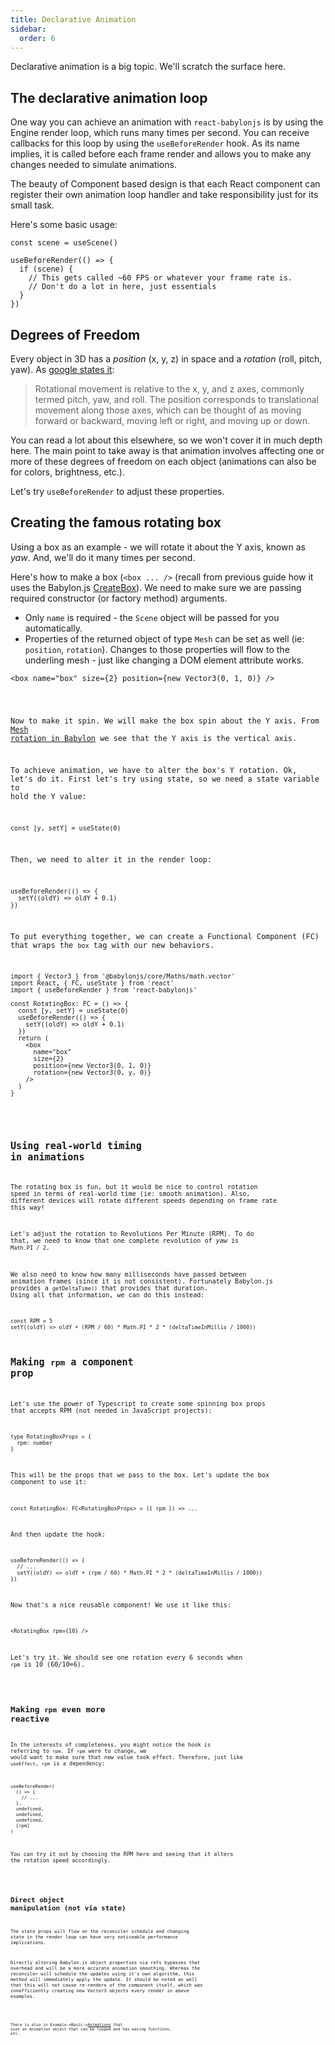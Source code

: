 ```yaml
---
title: Declarative Animation
sidebar:
  order: 6
---
```


Declarative animation is a big topic. We'll scratch the surface here.

## The declarative animation loop

One way you can achieve an animation with `react-babylonjs` is by using the
Engine render loop, which runs many times per second. You can receive callbacks
for this loop by using the `useBeforeRender` hook. As its name implies, it is
called before each frame render and allows you to make any changes needed to
simulate animations.

The beauty of Component based design is that each React component can register
their own animation loop handler and take responsibility just for its small
task.

Here's some basic usage:

```tsx
const scene = useScene()

useBeforeRender(() => {
  if (scene) {
    // This gets called ~60 FPS or whatever your frame rate is.
    // Don't do a lot in here, just essentials
  }
})
```

## Degrees of Freedom

Every object in 3D has a _position_ (x, y, z) in space and a _rotation_ (roll,
pitch, yaw). As
[google states it](https://developers.google.com/vr/discover/degrees-of-freedom):

> Rotational movement is relative to the x, y, and z axes, commonly termed
> pitch, yaw, and roll. The position corresponds to translational movement along
> those axes, which can be thought of as moving forward or backward, moving left
> or right, and moving up or down.

You can read a lot about this elsewhere, so we won't cover it in much depth
here. The main point to take away is that animation involves affecting one or
more of these degrees of freedom on each object (animations can also be for
colors, brightness, etc.).

Let's try `useBeforeRender` to adjust these properties.

## Creating the famous rotating box

Using a box as an example - we will rotate it about the Y axis, known as _yaw_.
And, we'll do it many times per second.

Here's how to make a box (`<box ... />` (recall from previous guide how it uses
the Babylon.js
[CreateBox](https://doc.babylonjs.com/typedoc/modules/BABYLON#CreateBox-2)). We
need to make sure we are passing required constructor (or factory method)
arguments.

- Only `name` is required - the `Scene` object will be passed for you
  automatically.
- Properties of the returned object of type `Mesh` can be set as well (ie:
  `position`, `rotation`). Changes to those properties will flow to the
  underling mesh - just like changing a DOM element attribute works.

```tsx
<box name="box" size={2} position={new Vector3(0, 1, 0)} />
```

<code src="./snippets/LoneBox.tsx" />

Now to make it spin. We will make the box spin about the Y axis. From
[Mesh rotation in Babylon](https://doc.babylonjs.com/divingDeeper/mesh/transforms/center_origin/rotation)
we see that the Y axis is the vertical axis.

To achieve animation, we have to alter the box's Y rotation. Ok, let's do it.
First let's try using state, so we need a state variable to hold the Y value:

```tsx
const [y, setY] = useState(0)
```

Then, we need to alter it in the render loop:

```tsx
useBeforeRender(() => {
  setY((oldY) => oldY + 0.1)
})
```

To put everything together, we can create a Functional Component (FC) that wraps
the `box` tag with our new behaviors.

```tsx
import { Vector3 } from '@babylonjs/core/Maths/math.vector'
import React, { FC, useState } from 'react'
import { useBeforeRender } from 'react-babylonjs'

const RotatingBox: FC = () => {
  const [y, setY] = useState(0)
  useBeforeRender(() => {
    setY((oldY) => oldY + 0.1)
  })
  return (
    <box
      name="box"
      size={2}
      position={new Vector3(0, 1, 0)}
      rotation={new Vector3(0, y, 0)}
    />
  )
}
```

<code src="./snippets/RotatingBox.tsx" />

## Using real-world timing in animations

The rotating box is fun, but it would be nice to control rotation speed in terms
of real-world time (ie: smooth animation). Also, different devices will rotate
different speeds depending on frame rate this way!

Let's adjust the rotation to Revolutions Per Minute (RPM). To do that, we need
to know that one complete revolution of _yaw_ is `Math.PI / 2`.

We also need to know how many milliseconds have passed between animation frames
(since it is not consistent). Fortunately Babylon.js provides a `getDeltaTime()`
that provides that duration. Using all that information, we can do this instead:

```tsx
const RPM = 5
setY((oldY) => oldY + (RPM / 60) * Math.PI * 2 * (deltaTimeInMillis / 1000))
```

## Making `rpm` a component prop

Let's use the power of Typescript to create some spinning box props that accepts
RPM (not needed in JavaScript projects):

```tsx
type RotatingBoxProps = {
  rpm: number
}
```

This will be the props that we pass to the box. Let's update the box component
to use it:

```tsx
const RotatingBox: FC<RotatingBoxProps> = ({ rpm }) => ...
```

And then update the hook:

```tsx
useBeforeRender(() => {
  // ...
  setY((oldY) => oldY + (rpm / 60) * Math.PI * 2 * (deltaTimeInMillis / 1000))
})
```

Now that's a nice reusable component! We use it like this:

```tsx
<RotatingBox rpm={10} />
```

Let's try it. We should see one rotation every 6 seconds when `rpm` is 10
(60/10=6).

<code src="./snippets/RPMBox.tsx" />

## Making `rpm` even more reactive

In the interests of completeness, you might notice the hook is referring to
`rpm`. If `rpm` were to change, we would want to make sure that new value took
effect. Therefore, just like `useEffect`, `rpm` is a dependency:

```tsx
useBeforeRender(
  () => {
    // ...
  },
  undefined,
  undefined,
  undefined,
  [rpm]
)
```

You can try it out by choosing the RPM here and seeing that it alters the
rotation speed accordingly.

<code src="./snippets/RPMBox3.tsx" />

## Direct object manipulation (not via state)

The state props will flow on the reconciler schedule and changing state in the
render loop can have very noticeable performance implications.

Directly altering Babylon.js object properties via refs bypasses that overhead
and will be a more accurate animation smoothing. Whereas the reconciler will
schedule the updates using it's own algorithm, this method will immediately
apply the update. It should be noted as well that this will not cause re-renders
of the component itself, which was innefficiently creating new Vector3 objects
every render in above examples.

<code src="./snippets/NoState.tsx" />

There is also in
Example->Basic->[Animations](../../examples/basic/animations/index.mdx) that
uses an Animation object that can be looped and has easing functions, etc.

